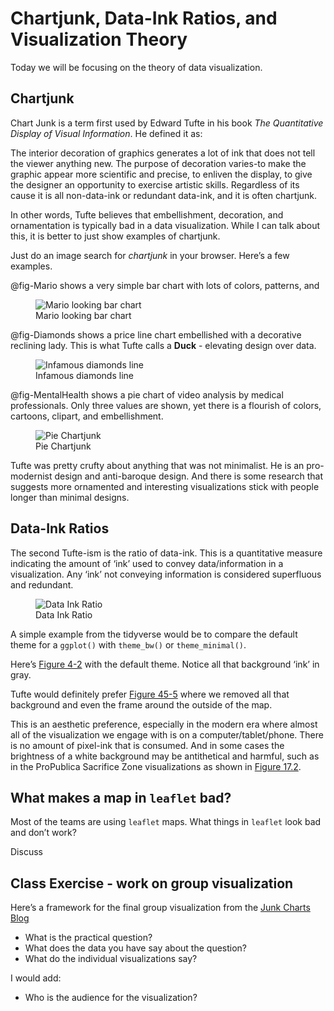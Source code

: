 # Chartjunk, Data-Ink Ratios, and Visualization Theory {#sec-chartJunk}

::: {.callout-note appearance="simple"}
Today we will be focusing on the theory of data visualization. 
:::

## Chartjunk

Chart Junk is a term first used by Edward Tufte in his book _The Quantitative Display of Visual Information_. He defined it as:

::: {.callout-note appearance="simple"}
The interior decoration of graphics generates a lot of ink that does not tell the viewer anything new.  The purpose of decoration varies-to make the graphic appear more scientific and precise, to enliven the display, to give the designer an opportunity to exercise artistic skills. Regardless of its cause it is all non-data-ink or redundant data-ink, and it is often chartjunk.
:::

In other words, Tufte believes that embellishment, decoration, and ornamentation is typically bad in a data visualization. While I can talk about this, it is better to just show examples of chartjunk.

Just do an image search for _chartjunk_ in your browser. Here's a few examples.

@fig-Mario shows a very simple bar chart with lots of colors, patterns, and 

![Mario looking bar chart](https://upload.wikimedia.org/wikipedia/commons/c/c9/Chartjunk-example.svg){#fig-Mario}

@fig-Diamonds shows a price line chart embellished with a decorative reclining lady. This is what Tufte calls a **Duck** - elevating design over data.  

![Infamous diamonds line](https://businessq-software.com/wp-content/uploads/2019/02/6-1.png){#fig-Diamonds}

@fig-MentalHealth shows a pie chart of video analysis by medical professionals. Only three values are shown, yet there is a flourish of colors, cartoons, clipart, and embellishment.  

![Pie Chartjunk](https://preview.redd.it/dwq6o8q4ko2a1.png?width=1536&format=png&auto=webp&s=cfab5e9fc693e6f07343f8d6b4f919bdf35d8120){#fig-MentalHealth}

Tufte was pretty crufty about anything that was not minimalist. He is an pro-modernist design and anti-baroque design.  And there is some research that suggests more ornamented and interesting visualizations stick with people longer than minimal designs.

## Data-Ink Ratios

The second Tufte-ism is the ratio of data-ink. This is a quantitative measure indicating the amount of 'ink' used to convey data/information in a visualization. Any 'ink' not conveying information is considered superfluous and redundant.

![Data Ink Ratio](https://speedwell.com.au/-/media/Project/Speedwell/Public-Website/Blog/2019/visualdesign_Data-ink-ratiojpg.png)

A simple example from the tidyverse would be to compare the default theme for a `ggplot()` with `theme_bw()` or `theme_minimal()`. 

Here's [Figure 4-2](http://radicalresearch.llc/EA078_Fall2024/maps2.html#fig-ggBasic) with the default theme. Notice all that background 'ink' in gray. 

Tufte would definitely prefer [Figure 45-5](http://radicalresearch.llc/EA078_Fall2024/maps2.html#fig-ggMinimal) where we removed all that background and even the frame around the outside of the map.

This is an aesthetic preference, especially in the modern era where almost all of the visualization we engage with is on a computer/tablet/phone. There is no amount of pixel-ink that is consumed. And in some cases the brightness of a white background may be antithetical and harmful, such as in the ProPublica Sacrifice Zone visualizations as shown in [Figure 17.2](http://radicalresearch.llc/EA078_Fall2024/sacrifice.html#fig-proPublica).

## What makes a map in `leaflet` bad?

Most of the teams are using `leaflet` maps.  What things in `leaflet` look bad and don't work?

Discuss

## Class Exercise - work on group visualization

Here's a framework for the final group visualization from the [Junk Charts Blog](https://junkcharts.typepad.com/junk_charts/junk-charts-trifecta-checkup-the-definitive-guide.html)

- What is the practical question?
- What does the data you have say about the question?
- What do the individual visualizations say?

I would add:

- Who is the audience for the visualization?


